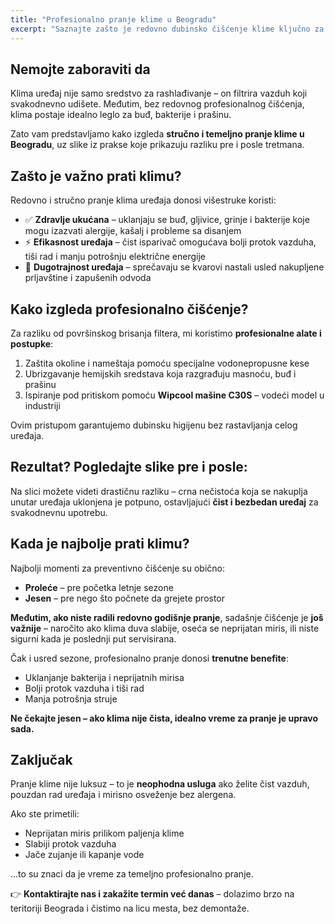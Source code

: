 ```yaml
---
title: "Profesionalno pranje klime u Beogradu"
excerpt: "Saznajte zašto je redovno dubinsko čišćenje klime ključno za zdravlje, efikasnost i dug vek trajanja uređaja – pogledajte slike pre i posle i saznajte kako izgleda pravi profesionalni tretman."
---
```



<div className="prose prose-lg max-w-none">

## Nemojte zaboraviti da

Klima uređaj nije samo sredstvo za rashlađivanje – on filtrira vazduh koji svakodnevno udišete. Međutim, bez redovnog profesionalnog čišćenja, klima postaje idealno leglo za buđ, bakterije i prašinu. 

Zato vam predstavljamo kako izgleda **stručno i temeljno pranje klime u Beogradu**, uz slike iz prakse koje prikazuju razliku pre i posle tretmana.

## Zašto je važno prati klimu?

Redovno i stručno pranje klima uređaja donosi višestruke koristi:

- ✅ **Zdravlje ukućana** – uklanjaju se buđ, gljivice, grinje i bakterije koje mogu izazvati alergije, kašalj i probleme sa disanjem
- ⚡ **Efikasnost uređaja** – čist isparivač omogućava bolji protok vazduha, tiši rad i manju potrošnju električne energije
- 🔧 **Dugotrajnost uređaja** – sprečavaju se kvarovi nastali usled nakupljene prljavštine i zapušenih odvoda

## Kako izgleda profesionalno čišćenje?

<BlogImage src="/images/blog/kesa-na-klimi.jpg" alt="Postavljanje kese za ispiranje klime" />

Za razliku od površinskog brisanja filtera, mi koristimo **profesionalne alate i postupke**:

1. Zaštita okoline i nameštaja pomoću specijalne vodonepropusne kese
2. Ubrizgavanje hemijskih sredstava koja razgrađuju masnoću, buđ i prašinu
3. Ispiranje pod pritiskom pomoću **Wipcool mašine C30S** – vodeći model u industriji

<BlogImage src="/images/blog/Wipcool-C30S.jpg" alt="Mašina za pranje klime Wipcool C30S" />

Ovim pristupom garantujemo dubinsku higijenu bez rastavljanja celog uređaja.

## Rezultat? Pogledajte slike pre i posle:

<BlogImage src="/images/blog/pre-posle-pranja.jpg" alt="Pre i posle pranja klime" />

Na slici možete videti drastičnu razliku – crna nečistoća koja se nakuplja unutar uređaja uklonjena je potpuno, ostavljajući **čist i bezbedan uređaj** za svakodnevnu upotrebu.

## Kada je najbolje prati klimu?

Najbolji momenti za preventivno čišćenje su obično:

- **Proleće** – pre početka letnje sezone
- **Jesen** – pre nego što počnete da grejete prostor

**Međutim, ako niste radili redovno godišnje pranje**, sadašnje čišćenje je **još važnije** – naročito ako klima duva slabije, oseća se neprijatan miris, ili niste sigurni kada je poslednji put servisirana.

Čak i usred sezone, profesionalno pranje donosi **trenutne benefite**:

- Uklanjanje bakterija i neprijatnih mirisa
- Bolji protok vazduha i tiši rad
- Manja potrošnja struje

**Ne čekajte jesen – ako klima nije čista, idealno vreme za pranje je upravo sada.**

## Zaključak

Pranje klime nije luksuz – to je **neophodna usluga** ako želite čist vazduh, pouzdan rad uređaja i mirisno osveženje bez alergena. 

Ako ste primetili:

- Neprijatan miris prilikom paljenja klime
- Slabiji protok vazduha
- Jače zujanje ili kapanje vode

...to su znaci da je vreme za temeljno profesionalno pranje.

👉 **Kontaktirajte nas i zakažite termin već danas** – dolazimo brzo na teritoriji Beograda i čistimo na licu mesta, bez demontaže.

</div>
